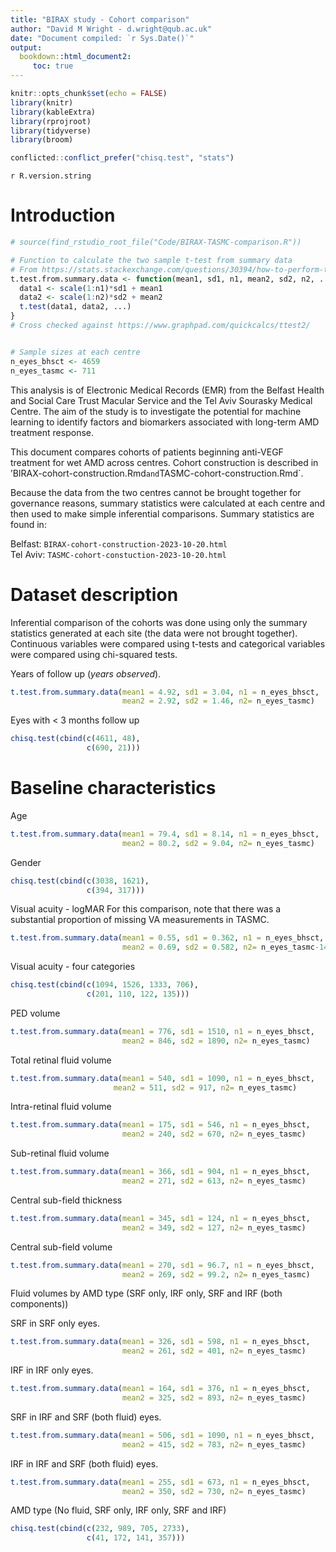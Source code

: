 ```yaml
---
title: "BIRAX study - Cohort comparison"
author: "David M Wright - d.wright@qub.ac.uk"
date: "Document compiled: `r Sys.Date()`"
output: 
  bookdown::html_document2:
     toc: true
---
```


```r
knitr::opts_chunk$set(echo = FALSE)
library(knitr)
library(kableExtra)
library(rprojroot)
library(tidyverse)
library(broom)

conflicted::conflict_prefer("chisq.test", "stats")
```

`r R.version.string`   

# Introduction

```r
# source(find_rstudio_root_file("Code/BIRAX-TASMC-comparison.R"))

# Function to calculate the two sample t-test from summary data
# From https://stats.stackexchange.com/questions/30394/how-to-perform-two-sample-t-tests-in-r-by-inputting-sample-statistics-rather-tha/30450#30450
t.test.from.summary.data <- function(mean1, sd1, n1, mean2, sd2, n2, ...) {
  data1 <- scale(1:n1)*sd1 + mean1
  data2 <- scale(1:n2)*sd2 + mean2
  t.test(data1, data2, ...)
}
# Cross checked against https://www.graphpad.com/quickcalcs/ttest2/


# Sample sizes at each centre
n_eyes_bhsct <- 4659
n_eyes_tasmc <- 711
```

This analysis is of Electronic Medical Records (EMR) from the Belfast Health and Social Care Trust Macular Service and the Tel Aviv Sourasky Medical Centre. The aim of the study is to investigate the potential for machine learning to identify factors and biomarkers associated with long-term AMD treatment response.

This document compares cohorts of patients beginning anti-VEGF treatment for wet AMD across centres. Cohort construction is described in 'BIRAX-cohort-construction.Rmd` and `TASMC-cohort-construction.Rmd`.

Because the data from the two centres cannot be brought together for governance reasons, summary statistics were calculated at each centre and then used to make simple inferential comparisons.
Summary statistics are found in:

Belfast: `BIRAX-cohort-construction-2023-10-20.html`   
Tel Aviv: `TASMC-cohort-constuction-2023-10-20.html`


# Dataset description

Inferential comparison of the cohorts was done using only the summary statistics generated at each site (the data were not brought together). Continuous variables were compared using t-tests and categorical variables were compared using chi-squared tests.

Years of follow up (_years observed_).

```r
t.test.from.summary.data(mean1 = 4.92, sd1 = 3.04, n1 = n_eyes_bhsct,
                         mean2 = 2.92, sd2 = 1.46, n2= n_eyes_tasmc)

```

Eyes with < 3 months follow up

```r
chisq.test(cbind(c(4611, 48), 
                 c(690, 21)))
```



# Baseline characteristics

Age
```r
t.test.from.summary.data(mean1 = 79.4, sd1 = 8.14, n1 = n_eyes_bhsct,
                         mean2 = 80.2, sd2 = 9.04, n2= n_eyes_tasmc)
```


Gender

```r
chisq.test(cbind(c(3038, 1621), 
                 c(394, 317)))
```

Visual acuity - logMAR
For this comparison, note that there was a substantial proportion of missing VA measurements in TASMC.
```r
t.test.from.summary.data(mean1 = 0.55, sd1 = 0.362, n1 = n_eyes_bhsct,
                         mean2 = 0.69, sd2 = 0.582, n2= n_eyes_tasmc-143)
```

Visual acuity - four categories
```r
chisq.test(cbind(c(1094, 1526, 1333, 706), 
                 c(201, 110, 122, 135)))
```
PED volume
```r
t.test.from.summary.data(mean1 = 776, sd1 = 1510, n1 = n_eyes_bhsct,
                         mean2 = 846, sd2 = 1890, n2= n_eyes_tasmc)
```

Total retinal fluid volume
```r
t.test.from.summary.data(mean1 = 540, sd1 = 1090, n1 = n_eyes_bhsct,
                       mean2 = 511, sd2 = 917, n2= n_eyes_tasmc)
```

Intra-retinal fluid volume
```r
t.test.from.summary.data(mean1 = 175, sd1 = 546, n1 = n_eyes_bhsct,
                         mean2 = 240, sd2 = 670, n2= n_eyes_tasmc)
```

Sub-retinal fluid volume
```r
t.test.from.summary.data(mean1 = 366, sd1 = 904, n1 = n_eyes_bhsct,
                         mean2 = 271, sd2 = 613, n2= n_eyes_tasmc)
```

Central sub-field thickness
```r
t.test.from.summary.data(mean1 = 345, sd1 = 124, n1 = n_eyes_bhsct,
                         mean2 = 349, sd2 = 127, n2= n_eyes_tasmc)
```



Central sub-field volume
```r
t.test.from.summary.data(mean1 = 270, sd1 = 96.7, n1 = n_eyes_bhsct,
                         mean2 = 269, sd2 = 99.2, n2= n_eyes_tasmc)
```




Fluid volumes by AMD type (SRF only, IRF only, SRF and IRF (both components))

SRF in SRF only eyes.
```r
t.test.from.summary.data(mean1 = 326, sd1 = 598, n1 = n_eyes_bhsct,
                         mean2 = 261, sd2 = 401, n2= n_eyes_tasmc)
```
IRF in IRF only eyes.
```r
t.test.from.summary.data(mean1 = 164, sd1 = 376, n1 = n_eyes_bhsct,
                         mean2 = 325, sd2 = 893, n2= n_eyes_tasmc)
```


SRF in IRF and SRF (both fluid) eyes.
```r
t.test.from.summary.data(mean1 = 506, sd1 = 1090, n1 = n_eyes_bhsct,
                         mean2 = 415, sd2 = 783, n2= n_eyes_tasmc)
```

IRF in IRF and SRF (both fluid) eyes.

```r
t.test.from.summary.data(mean1 = 255, sd1 = 673, n1 = n_eyes_bhsct,
                         mean2 = 350, sd2 = 730, n2= n_eyes_tasmc)
```

AMD type (No fluid, SRF only, IRF only, SRF and IRF)

```r
chisq.test(cbind(c(232, 989, 705, 2733), 
                 c(41, 172, 141, 357)))
```






